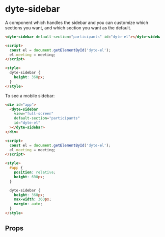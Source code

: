 # dyte-sidebar

A component which handles the sidebar and
you can customize which sections you want, and which section you want as the default.

```html
<dyte-sidebar default-section="participants" id="dyte-el"></dyte-sidebar>

<script>
  const el = document.getElementById('dyte-el');
  el.meeting = meeting;
</script>

<style>
  dyte-sidebar {
    height: 360px;
  }
</style>
```

To see a mobile sidebar:

```html
<div id="app">
  <dyte-sidebar
    view="full-screen"
    default-section="participants"
    id="dyte-el"
  ></dyte-sidebar>
</div>

<script>
  const el = document.getElementById('dyte-el');
  el.meeting = meeting;
</script>

<style>
  #app {
    position: relative;
    height: 600px;
  }

  dyte-sidebar {
    height: 360px;
    max-width: 360px;
    margin: auto;
  }
</style>
```

## Props

<PropsTable of="dyte-sidebar" />
